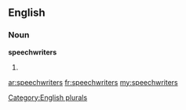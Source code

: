 ==English==

===Noun===
'''speechwriters'''

# {{plural of|[[speechwriter]]}}

[[Category:English plurals]]

[[ar:speechwriters]]
[[fr:speechwriters]]
[[my:speechwriters]]